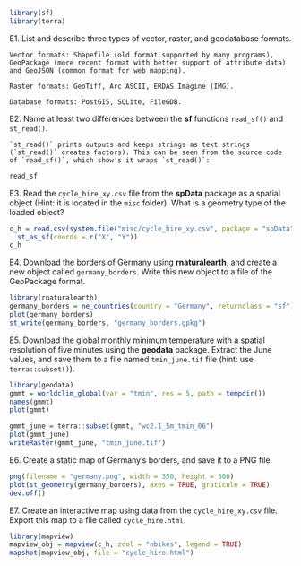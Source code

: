 ```r
library(sf)
library(terra)
```

E1. List and describe three types of vector, raster, and geodatabase formats.

```asis
Vector formats: Shapefile (old format supported by many programs), GeoPackage (more recent format with better support of attribute data) and GeoJSON (common format for web mapping).

Raster formats: GeoTiff, Arc ASCII, ERDAS Imagine (IMG).

Database formats: PostGIS, SQLite, FileGDB.
```


E2. Name at least two differences between the **sf** functions `read_sf()` and `st_read()`.

```asis
`st_read()` prints outputs and keeps strings as text strings (`st_read()` creates factors). This can be seen from the source code of `read_sf()`, which show's it wraps `st_read()`:
```

```r
read_sf
```

E3. Read the `cycle_hire_xy.csv` file from the **spData** package as a spatial object (Hint: it is located in the `misc` folder).
What is a geometry type of the loaded object? 

```r
c_h = read.csv(system.file("misc/cycle_hire_xy.csv", package = "spData")) |> 
  st_as_sf(coords = c("X", "Y"))
c_h
```

E4. Download the borders of Germany using **rnaturalearth**, and create a new object called `germany_borders`.
Write this new object to a file of the GeoPackage format.

```r
library(rnaturalearth)
germany_borders = ne_countries(country = "Germany", returnclass = "sf")
plot(germany_borders)
st_write(germany_borders, "germany_borders.gpkg")
```

E5. Download the global monthly minimum temperature with a spatial resolution of five minutes using the **geodata** package.
Extract the June values, and save them to a file named `tmin_june.tif` file (hint: use `terra::subset()`).

```r
library(geodata)
gmmt = worldclim_global(var = "tmin", res = 5, path = tempdir())
names(gmmt)
plot(gmmt)

gmmt_june = terra::subset(gmmt, "wc2.1_5m_tmin_06")
plot(gmmt_june)
writeRaster(gmmt_june, "tmin_june.tif")
```

E6. Create a static map of Germany's borders, and save it to a PNG file.

```r
png(filename = "germany.png", width = 350, height = 500)
plot(st_geometry(germany_borders), axes = TRUE, graticule = TRUE)
dev.off()
```

E7. Create an interactive map using data from the `cycle_hire_xy.csv` file. 
Export this map to a file called `cycle_hire.html`.

```r
library(mapview)
mapview_obj = mapview(c_h, zcol = "nbikes", legend = TRUE)
mapshot(mapview_obj, file = "cycle_hire.html")
```
